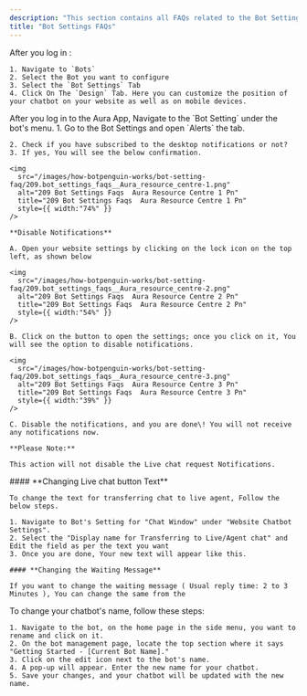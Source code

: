 ```yaml
---
description: "This section contains all FAQs related to the Bot Settings."
title: "Bot Settings FAQs"
---
```


<AccordionGroup>
  <Accordion title="How to change bot's position on website">
    After you log in :

    1. Navigate to `Bots`
    2. Select the Bot you want to configure
    3. Select the `Bot Settings` Tab
    4. Click On The `Design` Tab. Here you can customize the position of your chatbot on your website as well as on mobile devices.
  </Accordion>
  <Accordion title="How to disable desktop notifications">
    After you log in to the  Aura App, Navigate to the `Bot Setting` under the bot's menu.  1. Go to the Bot Settings and open `Alerts` the tab.

    2. Check if you have subscribed to the desktop notifications or not?
    3. If yes, You will see the below confirmation.

    <img
      src="/images/how-botpenguin-works/bot-setting-faq/209.bot_settings_faqs__Aura_resource_centre-1.png"
      alt="209 Bot Settings Faqs  Aura Resource Centre 1 Pn"
      title="209 Bot Settings Faqs  Aura Resource Centre 1 Pn"
      style={{ width:"74%" }}
    />

    **Disable Notifications**

    A. Open your website settings by clicking on the lock icon on the top left, as shown below

    <img
      src="/images/how-botpenguin-works/bot-setting-faq/209.bot_settings_faqs__Aura_resource_centre-2.png"
      alt="209 Bot Settings Faqs  Aura Resource Centre 2 Pn"
      title="209 Bot Settings Faqs  Aura Resource Centre 2 Pn"
      style={{ width:"54%" }}
    />

    B. Click on the button to open the settings; once you click on it, You will see the option to disable notifications.

    <img
      src="/images/how-botpenguin-works/bot-setting-faq/209.bot_settings_faqs__Aura_resource_centre-3.png"
      alt="209 Bot Settings Faqs  Aura Resource Centre 3 Pn"
      title="209 Bot Settings Faqs  Aura Resource Centre 3 Pn"
      style={{ width:"39%" }}
    />

    C. Disable the notifications, and you are done\! You will not receive any notifications now.

    **Please Note:**

    This action will not disable the Live chat request Notifications.
  </Accordion>
  <Accordion title='How can we change the messaging shown when customers click the "talk to live agent"?'>
    #### **Changing Live chat button Text**

    To change the text for transferring chat to live agent, Follow the below steps.

    1. Navigate to Bot's Setting for "Chat Window" under "Website Chatbot Settings".
    2. Select the "Display name for Transferring to Live/Agent chat" and Edit the field as per the text you want
    3. Once you are done, Your new text will appear like this.

    #### **Changing the Waiting Message**

    If you want to change the waiting message ( Usual reply time: 2 to 3 Minutes ), You can change the same from the
  </Accordion>
  <Accordion title="How can I edit name of my chatbot?">
    To change your chatbot's name, follow these steps:

    1. Navigate to the bot, on the home page in the side menu, you want to rename and click on it.
    2. On the bot management page, locate the top section where it says "Getting Started - [Current Bot Name]."
    3. Click on the edit icon next to the bot's name.
    4. A pop-up will appear. Enter the new name for your chatbot.
    5. Save your changes, and your chatbot will be updated with the new name.
  </Accordion>
</AccordionGroup>